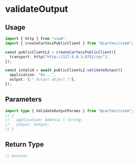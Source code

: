 # validateOutput

## Usage

```ts twoslash
import { http } from "viem";
import { createCartesiPublicClient } from "@cartesi/viem";

const publicClientL2 = createCartesiPublicClient({
  transport: http("http://127.0.0.1:6751/rpc"),
});

const isValid = await publicClientL2.validateOutput({
  application: "0x...",
  output: {/* Output object */},
});
```

## Parameters

```ts twoslash
import type { ValidateOutputParams } from "@cartesi/viem";
// {
//   application: Address | string;
//   output: Output;
// }
```

## Return Type

```ts twoslash
// boolean
```
